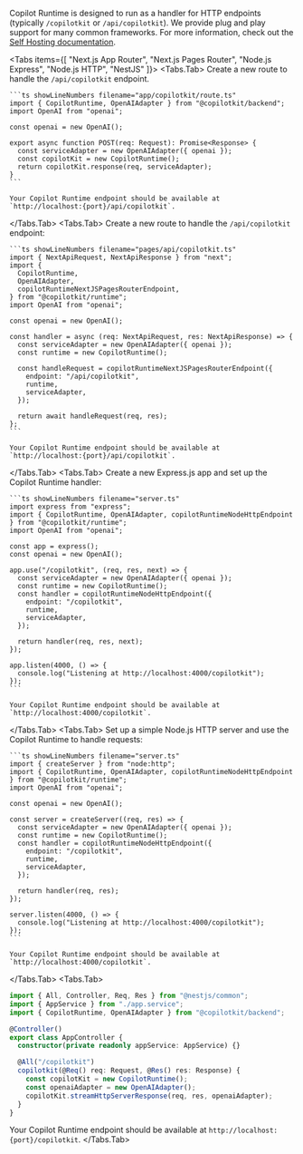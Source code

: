 
Copilot Runtime is designed to run as a handler for HTTP endpoints (typically `/copilotkit` or `/api/copilotkit`). We provide plug and play support for many common frameworks. For more information, check out the [Self Hosting documentation](/concepts/self-hosting).

<Tabs items={[
  "Next.js App Router",
  "Next.js Pages Router",
  "Node.js Express",
  "Node.js HTTP",
  "NestJS"
]}>
  <Tabs.Tab>
    Create a new route to handle the `/api/copilotkit` endpoint.

    ```ts showLineNumbers filename="app/copilotkit/route.ts"
    import { CopilotRuntime, OpenAIAdapter } from "@copilotkit/backend";
    import OpenAI from "openai";

    const openai = new OpenAI();

    export async function POST(req: Request): Promise<Response> {
      const serviceAdapter = new OpenAIAdapter({ openai });
      const copilotKit = new CopilotRuntime();
      return copilotKit.response(req, serviceAdapter);
    }
    ```

    Your Copilot Runtime endpoint should be available at `http://localhost:{port}/api/copilotkit`.
  </Tabs.Tab>
  <Tabs.Tab>
    Create a new route to handle the `/api/copilotkit` endpoint:

    ```ts showLineNumbers filename="pages/api/copilotkit.ts"
    import { NextApiRequest, NextApiResponse } from "next";
    import {
      CopilotRuntime,
      OpenAIAdapter,
      copilotRuntimeNextJSPagesRouterEndpoint,
    } from "@copilotkit/runtime";
    import OpenAI from "openai";

    const openai = new OpenAI();

    const handler = async (req: NextApiRequest, res: NextApiResponse) => {
      const serviceAdapter = new OpenAIAdapter({ openai });
      const runtime = new CopilotRuntime();

      const handleRequest = copilotRuntimeNextJSPagesRouterEndpoint({
        endpoint: "/api/copilotkit",
        runtime,
        serviceAdapter,
      });

      return await handleRequest(req, res);
    };
    ```

    Your Copilot Runtime endpoint should be available at `http://localhost:{port}/api/copilotkit`.
  </Tabs.Tab>
  <Tabs.Tab>
    Create a new Express.js app and set up the Copilot Runtime handler:

    ```ts showLineNumbers filename="server.ts"
    import express from "express";
    import { CopilotRuntime, OpenAIAdapter, copilotRuntimeNodeHttpEndpoint } from "@copilotkit/runtime";
    import OpenAI from "openai";

    const app = express();
    const openai = new OpenAI();

    app.use("/copilotkit", (req, res, next) => {
      const serviceAdapter = new OpenAIAdapter({ openai });
      const runtime = new CopilotRuntime();
      const handler = copilotRuntimeNodeHttpEndpoint({
        endpoint: "/copilotkit",
        runtime,
        serviceAdapter,
      });

      return handler(req, res, next);
    });

    app.listen(4000, () => {
      console.log("Listening at http://localhost:4000/copilotkit");
    });
    ```

    Your Copilot Runtime endpoint should be available at `http://localhost:4000/copilotkit`.
  </Tabs.Tab>
  <Tabs.Tab>
    Set up a simple Node.js HTTP server and use the Copilot Runtime to handle requests:

    ```ts showLineNumbers filename="server.ts"
    import { createServer } from "node:http";
    import { CopilotRuntime, OpenAIAdapter, copilotRuntimeNodeHttpEndpoint } from "@copilotkit/runtime";
    import OpenAI from "openai";

    const openai = new OpenAI();

    const server = createServer((req, res) => {
      const serviceAdapter = new OpenAIAdapter({ openai });
      const runtime = new CopilotRuntime();
      const handler = copilotRuntimeNodeHttpEndpoint({
        endpoint: "/copilotkit",
        runtime,
        serviceAdapter,
      });

      return handler(req, res);
    });

    server.listen(4000, () => {
      console.log("Listening at http://localhost:4000/copilotkit");
    });
    ```

    Your Copilot Runtime endpoint should be available at `http://localhost:4000/copilotkit`.
  </Tabs.Tab>
  <Tabs.Tab>
  ```ts showLineNumbers filename="copilotkit.controller.ts"
  import { All, Controller, Req, Res } from "@nestjs/common";
  import { AppService } from "./app.service";
  import { CopilotRuntime, OpenAIAdapter } from "@copilotkit/backend";

  @Controller()
  export class AppController {
    constructor(private readonly appService: AppService) {}

    @All("/copilotkit")
    copilotkit(@Req() req: Request, @Res() res: Response) {
      const copilotKit = new CopilotRuntime();
      const openaiAdapter = new OpenAIAdapter();
      copilotKit.streamHttpServerResponse(req, res, openaiAdapter);
    }
  }
  ```

  Your Copilot Runtime endpoint should be available at `http://localhost:{port}/copilotkit`.
  </Tabs.Tab>
</Tabs>

